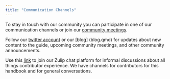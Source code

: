 ```yaml
---
title: "Communication Channels"
---
```


To stay in touch with our community you can participate in one of our 
communication channels or join our [community meetings](calendar.html).

Follow our [twitter account](https://twitter.com/contributorxp) or our [blog]
(blog.qmd) for updates about new content to the 
guide, upcoming community meetings, and other community announcements. 

Use this [link](https://contributor-experience.zulipchat.com/join/3oxcuktn6nx5ot24uwxzlnhm/) 
to join our Zulip chat platform for informal discussions about all things 
contributor experience. We have channels for contributors for this handbook 
and for general conversations.
